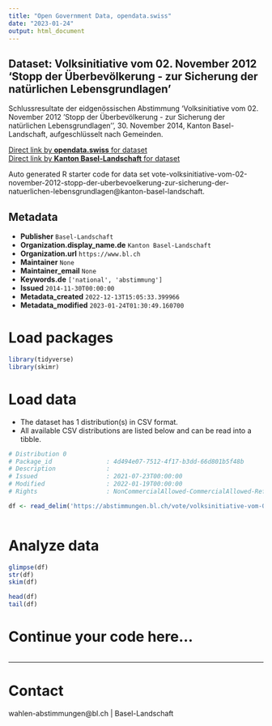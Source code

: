 ```yaml
---
title: "Open Government Data, opendata.swiss"
date: "2023-01-24"
output: html_document
---
```


## Dataset: Volksinitiative vom 02. November 2012 'Stopp der Überbevölkerung - zur Sicherung der natürlichen Lebensgrundlagen'

Schlussresultate der eidgenössischen Abstimmung 'Volksinitiative vom 02. November 2012 'Stopp der Überbevölkerung - zur Sicherung der natürlichen Lebensgrundlagen'', 30. November 2014, Kanton Basel-Landschaft, aufgeschlüsselt nach Gemeinden.

[Direct link by **opendata.swiss** for dataset](https://opendata.swiss/de/dataset/volksinitiative-vom-02-november-2012-stopp-der-uberbevolkerung-zur-sicherung-der-naturlichen-le)<br>
[Direct link by **Kanton Basel-Landschaft** for dataset](https://abstimmungen.bl.ch/vote/volksinitiative-vom-02-november-2012-stopp-der-uberbevoelkerung-zur-sicherung-der-natuerlichen-lebensgrundlagen/data)

Auto generated R starter code for data set vote-volksinitiative-vom-02-november-2012-stopp-der-uberbevoelkerung-zur-sicherung-der-natuerlichen-lebensgrundlagen@kanton-basel-landschaft.

## Metadata

- **Publisher** `Basel-Landschaft`
- **Organization.display_name.de** `Kanton Basel-Landschaft`
- **Organization.url** `https://www.bl.ch`
- **Maintainer** `None`
- **Maintainer_email** `None`
- **Keywords.de** `['national', 'abstimmung']`
- **Issued** `2014-11-30T00:00:00`
- **Metadata_created** `2022-12-13T15:05:33.399966`
- **Metadata_modified** `2023-01-24T01:30:49.160700`


# Load packages

```r

library(tidyverse)
library(skimr)

```

# Load data

-   The dataset has 1 distribution(s) in CSV format.
-   All available CSV distributions are listed below and can be read into a tibble.

```r

# Distribution 0
# Package_id               : 4d494e07-7512-4f17-b3dd-66d801b5f48b
# Description              : 
# Issued                   : 2021-07-23T00:00:00
# Modified                 : 2022-01-19T00:00:00
# Rights                   : NonCommercialAllowed-CommercialAllowed-ReferenceRequired

df <- read_delim('https://abstimmungen.bl.ch/vote/volksinitiative-vom-02-november-2012-stopp-der-uberbevoelkerung-zur-sicherung-der-natuerlichen-lebensgrundlagen/data-csv')



```

# Analyze data

```r

glimpse(df)
str(df)
skim(df)

head(df)
tail(df)

```

# Continue your code here...

```r

```

------------------------------------------------------------------------

# Contact

wahlen-abstimmungen@bl.ch | Basel-Landschaft

